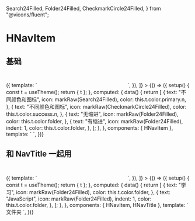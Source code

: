   Search24Filled,
  Folder24Filled,
  CheckmarkCircle24Filled,
} from "@vicons/fluent";

<Meta title="HNavItem" component={HNavItem} name="HNavItem" argTypes={{}} />

# HNavItem

## 基础

<Canvas>
  <Story
    name="基础"
    decorators={[
      () => ({
        template: `
<div style="background-color:var(--color-background-3);padding:20px;display:inline-block;width:200px">
  <story />
</div>
        `,
      }),
    ]}
  >
    {() => ({
      setup() {
        const t = useTheme();
        return { t };
      },
      computed: {
        data() {
          return [
            {
              text: "不同颜色和图标",
              icon: markRaw(Search24Filled),
              color: this.t.color.primary.n,
            },
            {
              text: "不同颜色和图标",
              icon: markRaw(CheckmarkCircle24Filled),
              color: this.t.color.success.n,
            },
            {
              text: "无缩进",
              icon: markRaw(Folder24Filled),
              color: this.t.color.folder,
            },
            {
              text: "有缩进",
              icon: markRaw(Folder24Filled),
              indent: 1,
              color: this.t.color.folder,
            },
          ];
        },
      },
      components: { HNavItem },
      template: `
<HNavItem :text="d.text" :icon="d.icon" :indent="d.indent" :color="d.color" v-for="d in data"></HNavItem>
      `,
    })}
  </Story>
</Canvas>

## 和 NavTitle 一起用

<Canvas>
  <Story
    name="和 NavTitle 一起用"
    decorators={[
      () => ({
        template: `
<div style="background-color:var(--color-background-3);padding:20px;display:inline-block;width:200px">
  <story />
</div>
        `,
      }),
    ]}
  >
    {() => ({
      setup() {
        const t = useTheme();
        return { t };
      },
      computed: {
        data() {
          return [
            {
              text: "学习",
              icon: markRaw(Folder24Filled),
              color: this.t.color.folder,
            },
            {
              text: "JavaScript",
              icon: markRaw(Folder24Filled),
              indent: 1,
              color: this.t.color.folder,
            },
          ];
        },
      },
      components: { HNavItem, HNavTitle },
      template: `
<HNavTitle>文件夹</HNavTitle>
<HNavItem :text="d.text" :icon="d.icon" :indent="d.indent" :color="d.color" v-for="d in data"></HNavItem>
      `,
    })}
  </Story>
</Canvas>
